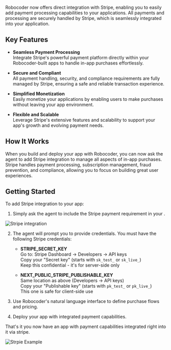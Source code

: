 Robocoder now offers direct integration with Stripe, enabling you to easily add payment processing capabilities to your applications. All payments and processing are securely handled by Stripe, which is seamlessly integrated into your application.

## Key Features

- **Seamless Payment Processing**  
  Integrate Stripe's powerful payment platform directly within your Robocoder-built apps to handle in-app purchases effortlessly.

- **Secure and Compliant**  
  All payment handling, security, and compliance requirements are fully managed by Stripe, ensuring a safe and reliable transaction experience.

- **Simplified Monetization**  
  Easily monetize your applications by enabling users to make purchases without leaving your app environment.

- **Flexible and Scalable**  
  Leverage Stripe's extensive features and scalability to support your app's growth and evolving payment needs.

## How It Works

When you build and deploy your app with Robocoder, you can now ask the agent to add Stripe integration to manage all aspects of in-app purchases. Stripe handles payment processing, subscription management, fraud prevention, and compliance, allowing you to focus on building great user experiences.

## Getting Started

To add Stripe integration to your app:

1. Simply ask the agent to include the Stripe payment requirement in your .

![Stripe integration](/images/robocoder/robocoder_stripe_integration.png)

2. The agent will prompt you to provide credentials. You must have the following Stripe credentials:

   - **STRIPE_SECRET_KEY**  
     Go to: Stripe Dashboard → Developers → API keys  
     Copy your "Secret key" (starts with `sk_test_` or `sk_live_`)  
     Keep this confidential - it's for server-side only

   - **NEXT_PUBLIC_STRIPE_PUBLISHABLE_KEY**  
     Same location as above (Developers → API keys)  
     Copy your "Publishable key" (starts with `pk_test_` or `pk_live_`)  
     This one is safe for client-side use

3. Use Robocoder's natural language interface to define purchase flows and pricing.
4. Deploy your app with integrated payment capabilities.

That's it you now have an app with payment capabilities integrated right into it via stripe.

![Strpie Example](/images/robocoder/robocoder_stripe_checkout.png)

